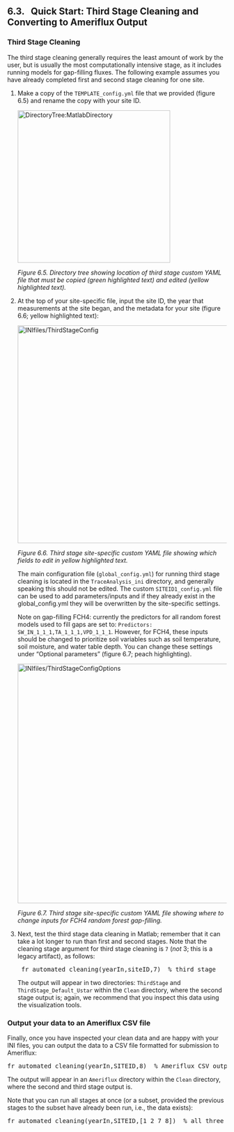 ## 6.3. &nbsp; Quick Start: Third Stage Cleaning and Converting to Ameriflux Output

<link rel=stylesheet href="css/style.css">

### Third Stage Cleaning

The third stage cleaning generally requires the least amount of work by the user, but is usually the most computationally intensive stage, as it includes running models for gap-filling fluxes. The following example assumes you have already completed first and second stage cleaning for one site.

1. Make a copy of the `TEMPLATE_config.yml` file that we provided (figure 6.5) and rename the copy with your site ID. 

    <img src="images/directory_trees/DirectoryTree6c_short.jpg" alt="DirectoryTree:MatlabDirectory" width="350"/>

    *Figure 6.5. Directory tree showing location of third stage custom YAML file that must be copied (green highlighted text) and edited (yellow highlighted text).*

2. At the top of your site-specific file, input the site ID, the year that measurements at the site began, and the metadata for your site (figure 6.6; yellow highlighted text):

   <img src="images/ini_files/ini_example3a.jpg" alt="INIfiles/ThirdStageConfig" width="500"/>
    
   *Figure 6.6. Third stage site-specific custom YAML file showing which fields to edit in yellow highlighted text.*

	The main configuration file (`global_config.yml`) for running third stage cleaning is located in the `TraceAnalysis_ini` directory, and generally speaking this should not be edited. The custom `SITEID1_config.yml` file can be used to add parameters/inputs and if they already exist in the global_config.yml they will be overwritten by the site-specific settings.

    Note on gap-filling FCH4: currently the predictors for all random forest models used to fill gaps are set to: `Predictors: SW_IN_1_1_1,TA_1_1_1,VPD_1_1_1`. However, for FCH4, these inputs should be changed to prioritize soil variables such as soil temperature, soil moisture, and water table depth. You can change these settings under "Optional parameters" (figure 6.7; peach highlighting). <!-- As an active area of research, we recommend experimenting with different combinations of these inputs. -->

   <img src="images/ini_files/ini_example3b.jpg" alt="INIfiles/ThirdStageConfigOptions" width="550"/>

   *Figure 6.7. Third stage site-specific custom YAML file showing where to change inputs for FCH4 random forest gap-filling.*

3. Next, test the third stage data cleaning in Matlab; remember that it can take a lot longer to run than first and second stages. Note that the cleaning stage argument for third stage cleaning is `7` (*not* 3; this is a legacy artifact), as follows:
    <pre>
    fr_automated_cleaning(yearIn,siteID,7)  % third stage</pre>
    
    The output will appear in two directories: `ThirdStage` and `ThirdStage_Default_Ustar` within the `Clean` directory, where the second stage output is; again, we recommend that you inspect this data using the visualization tools. <!--Section 6.6 [XXX link] provides more details on third stage cleaning, including adding further custom configuration and output data. -->

### Output your data to an Ameriflux CSV file

Finally, once you have inspected your clean data and are happy with your INI files, you can output the data to a CSV file formatted for submission to Ameriflux:
<pre>
fr_automated_cleaning(yearIn,SITEID,8)  % Ameriflux CSV output</pre>

The output will appear in an `Ameriflux` directory within the `Clean` directory, where the second and third stage output is.


Note that you can run all stages at once (or a subset, provided the previous stages to the subset have already been run, i.e., the data exists):
<pre>
fr_automated_cleaning(yearIn,SITEID,[1 2 7 8])  % all three stages plus Ameriflux output</pre>

